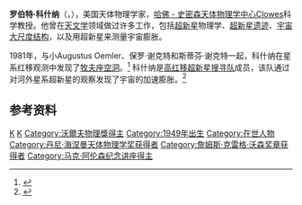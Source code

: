 {{Infobox scientist
| name        = 罗伯特·科什纳<br />Robert Kirshner 
| image = RobertKirshnerIMG 2728x.jpg
| birth_date  = {{birth date and age|1949|08|15}}
| birth_place = {{USA}}[[新澤西州|新澤西州]]{{link-en|朗布蘭治|Long Branch, New Jersey}}
| field       = 天体物理学
| work_institution = [[哈佛大学|哈佛大学]]
| alma_mater  = [[哈佛学院|哈佛学院]]（本科）, <br>[[加州理工学院|加州理工学院]]（博士）
| known_for   = [[超新星|Ia型超新星研究]]、大尺度结构、[[超新星遗迹|超新星遗迹]]
| prizes      = 加州理工学院杰出校友奖
}}

'''罗伯特·科什纳'''（{{lang-en|'''Robert Kirshner'''}}，{{bd|1949年|8月15日}}），美国天体物理学家，[[天体物理学中心|哈佛 - 史密森天体物理学中心]]Clowes科学教授。他曾在[[天文学|天文学]]领域做过许多工作，包括[[超新星|超新星]]物理学、[[超新星遗迹|超新星遗迹]]、[[宇宙大尺度结构|宇宙大尺度结构]]，以及用超新星来测量宇宙膨胀。

1981年，与小Augustus Oemler、保罗·谢克特和斯蒂芬·谢克特一起，科什纳在星系红移观测中发现了[[牧夫座空洞|牧夫座空洞]]。<ref>{{cite journal | author=Robert P. Kirshner, Augustus Oemler, Jr., Paul Schechter, and Stephen Shectman|work=Astrophysics Journal Letters| volume=248|pages=pp 57–60}}</ref>
科什纳是[[高红移超新星搜寻队|高红移超新星搜寻队]]成员，该队通过对河外星系超新星的观察发现了宇宙的加速膨胀。<ref>{{cite journal | author=James Glanz | title=Breakthrough of the Year: Astronomy: Cosmic Motion Revealed | url=http://www.sciencemag.org/cgi/content/full/282/5397/2156a | volume=282 | issue=5397 | pages=pp 2156–2157 | doi=10.1126/science.282.5397.2156a | date=18 December 1998 | accessdate=2008-07-17 | journal=Science | bibcode=1998Sci...282.2156G}}</ref>

==参考资料==
{{reflist}}

{{美国天文学会会长}}
{{沃尔夫物理奖}}
{{马克·阿伦森纪念讲座得主}}
{{詹姆斯·克雷格·沃森奖章获得者}}
{{丹尼·海因曼天体物理学奖获得者}}
{{第一推动丛书}}
{{Authority control}}

{{DEFAULTSORT:Kirshner, Robert}}
[[Category:美国天文学家|K]]
[[Category:哈佛大學校友|K]]
[[Category:沃爾夫物理獎得主|Category:沃爾夫物理獎得主]]
[[Category:1949年出生|Category:1949年出生]]
[[Category:在世人物|Category:在世人物]]
[[Category:丹尼·海涅曼天体物理学奖获得者|Category:丹尼·海涅曼天体物理学奖获得者]]
[[Category:詹姆斯·克雷格·沃森奖章获得者|Category:詹姆斯·克雷格·沃森奖章获得者]]
[[Category:马克·阿伦森纪念讲座得主|Category:马克·阿伦森纪念讲座得主]]